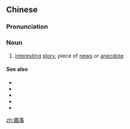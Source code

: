 ==Chinese==
{{zh-forms}}

===Pronunciation===
{{zh-pron
|m=qùshì
|c=ceoi3 si6
|cat=n
}}

===Noun===
{{zh-noun|mw=件}}

# [[interesting]] [[story]], piece of [[news]] or [[anecdote]]

====See also====
* {{zh-l|趣味}}
* {{zh-l|興趣}}
* {{zh-l|有趣}}
* {{zh-l|有意思}}
* {{zh-l|有意義}}

[[zh:趣事]]
